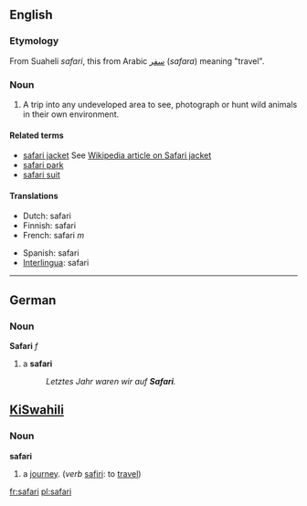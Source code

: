 ==English==

===Etymology===
From Suaheli ''safari'', this from Arabic [[سفر]] (''safara'') meaning "travel".

===Noun===
{{en-noun-reg}}

# A trip into any undeveloped area to see, photograph or hunt wild animals in their own environment.

====Related terms====
*[[safari jacket]] See [[:w:Safari_jacket|Wikipedia article on Safari jacket]]
*[[safari park]]
*[[safari suit]]

====Translations====
{{top}}
*Dutch: safari
*Finnish: safari
*French: safari ''m''
{{mid}}
*Spanish: safari
*[[Interlingua]]: safari	
{{bottom}}

----

==German==
===Noun===
'''Safari''' ''f''
# a '''safari'''
#:''Letztes Jahr waren wir auf '''Safari'''.''

==[[KiSwahili]]==
===Noun===
'''safari'''

# a [[journey]]. (''verb'' [[safiri]]: to [[travel]])

[[fr:safari]]
[[pl:safari]]